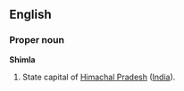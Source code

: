 ==English==
===Proper noun===
{{wikipedia}}
'''Shimla'''
#State capital of [[Himachal Pradesh]] ([[India]]).